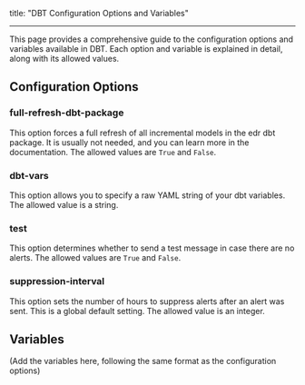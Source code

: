 title: "DBT Configuration Options and Variables"

---

This page provides a comprehensive guide to the configuration options and variables available in DBT. Each option and variable is explained in detail, along with its allowed values.

## Configuration Options

### full-refresh-dbt-package
This option forces a full refresh of all incremental models in the edr dbt package. It is usually not needed, and you can learn more in the documentation. The allowed values are `True` and `False`.

### dbt-vars
This option allows you to specify a raw YAML string of your dbt variables. The allowed value is a string.

### test
This option determines whether to send a test message in case there are no alerts. The allowed values are `True` and `False`.

### suppression-interval
This option sets the number of hours to suppress alerts after an alert was sent. This is a global default setting. The allowed value is an integer.

## Variables

(Add the variables here, following the same format as the configuration options)
